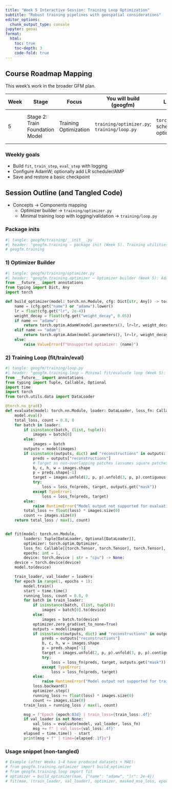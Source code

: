 ```yaml
---
title: "Week 5 Interactive Session: Training Loop Optimization"
subtitle: "Robust training pipelines with geospatial considerations"
editor_options: 
  chunk_output_type: console
jupyter: geoai
format:
  html:
    toc: true
    toc-depth: 3
    code-fold: true
---
```


## Course Roadmap Mapping

This week’s work in the broader GFM plan.

| Week | Stage | Focus | You will build (geogfm) | Library tools | Outcome |
|------|-------|-------|--------------------------|---------------|---------|
| 5 | Stage 2: Train Foundation Model | Training Optimization | `training/optimizer.py`; `training/loop.py` | `torch.optim.AdamW`; schedulers, AMP optional | Single-epoch run; basic checkpoint save/restore |

### Weekly goals
- Build `fit`, `train_step`, `eval_step` with logging
- Configure AdamW; optionally add LR scheduler/AMP
- Save and restore a basic checkpoint

## Session Outline (and Tangled Code)

- Concepts → Components mapping
  - Optimizer builder → `training/optimizer.py`
  - Minimal training loop with logging/validation → `training/loop.py`

### Package inits

```python
#| tangle: geogfm/training/__init__.py
#| header: "geogfm.training — package init (Week 5). Training utilities (optimizer, loop)."
# geogfm.training
```

### 1) Optimizer Builder

```python
#| tangle: geogfm/training/optimizer.py
#| header: "geogfm.training.optimizer — Optimizer builder (Week 5): AdamW by default, Adam optional."
from __future__ import annotations
from typing import Dict, Any
import torch

def build_optimizer(model: torch.nn.Module, cfg: Dict[str, Any]) -> torch.optim.Optimizer:
    name = (cfg.get("name") or "adamw").lower()
    lr = float(cfg.get("lr", 2e-4))
    weight_decay = float(cfg.get("weight_decay", 0.05))
    if name == "adamw":
        return torch.optim.AdamW(model.parameters(), lr=lr, weight_decay=weight_decay)
    elif name == "adam":
        return torch.optim.Adam(model.parameters(), lr=lr, weight_decay=weight_decay)
    else:
        raise ValueError(f"Unsupported optimizer: {name}")
```

### 2) Training Loop (fit/train/eval)

```python
#| tangle: geogfm/training/loop.py
#| header: "geogfm.training.loop — Minimal fit/evaluate loop (Week 5): logging and patch-based loss."
from __future__ import annotations
from typing import Tuple, Callable, Optional
import time
import torch
from torch.utils.data import DataLoader

@torch.no_grad()
def evaluate(model: torch.nn.Module, loader: DataLoader, loss_fn: Callable[[torch.Tensor, torch.Tensor], torch.Tensor]) -> float:
    model.eval()
    total_loss, count = 0.0, 0
    for batch in loader:
        if isinstance(batch, (list, tuple)):
            images = batch[0]
        else:
            images = batch
        outputs = model(images)
        if isinstance(outputs, dict) and "reconstructions" in outputs:
            preds = outputs["reconstructions"]
            # Target as non-overlapping patches (assumes square patches and stride=patch)
            b, c, h, w = images.shape
            p = preds.shape[-1]
            target = images.unfold(2, p, p).unfold(3, p, p).contiguous().view(b, -1, c, p, p)
            try:
                loss = loss_fn(preds, target, outputs.get("mask"))
            except TypeError:
                loss = loss_fn(preds, target)
        else:
            raise RuntimeError("Model output not supported for evaluation")
        total_loss += float(loss) * images.size(0)
        count += images.size(0)
    return total_loss / max(1, count)


def fit(model: torch.nn.Module,
        loaders: Tuple[DataLoader, Optional[DataLoader]],
        optimizer: torch.optim.Optimizer,
        loss_fn: Callable[[torch.Tensor, torch.Tensor], torch.Tensor],
        epochs: int = 1,
        device: torch.device | str = "cpu") -> None:
    device = torch.device(device)
    model.to(device)

    train_loader, val_loader = loaders
    for epoch in range(1, epochs + 1):
        model.train()
        start = time.time()
        running_loss, count = 0.0, 0
        for batch in train_loader:
            if isinstance(batch, (list, tuple)):
                images = batch[0].to(device)
            else:
                images = batch.to(device)
            optimizer.zero_grad(set_to_none=True)
            outputs = model(images)
            if isinstance(outputs, dict) and "reconstructions" in outputs:
                preds = outputs["reconstructions"]
                b, c, h, w = images.shape
                p = preds.shape[-1]
                target = images.unfold(2, p, p).unfold(3, p, p).contiguous().view(b, -1, c, p, p)
                try:
                    loss = loss_fn(preds, target, outputs.get("mask"))
                except TypeError:
                    loss = loss_fn(preds, target)
            else:
                raise RuntimeError("Model output not supported for training")
            loss.backward()
            optimizer.step()
            running_loss += float(loss) * images.size(0)
            count += images.size(0)
        train_loss = running_loss / max(1, count)

        msg = f"Epoch {epoch:03d} | train_loss={train_loss:.4f}"
        if val_loader is not None:
            val_loss = evaluate(model, val_loader, loss_fn)
            msg += f" | val_loss={val_loss:.4f}"
        elapsed = time.time() - start
        print(msg + f" | time={elapsed:.1f}s")
```

### Usage snippet (non-tangled)

```python
# Example (after Weeks 1–4 have produced datasets + MAE):
# from geogfm.training.optimizer import build_optimizer
# from geogfm.training.loop import fit
# optimizer = build_optimizer(mae, {"name": "adamw", "lr": 2e-4})
# fit(mae, (train_loader, val_loader), optimizer, masked_mse_loss, epochs=1, device="cpu")
```
